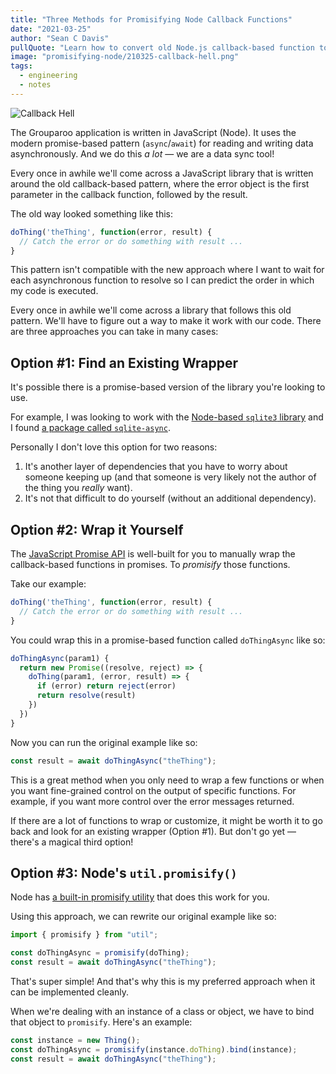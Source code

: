 ```yaml
---
title: "Three Methods for Promisifying Node Callback Functions"
date: "2021-03-25"
author: "Sean C Davis"
pullQuote: "Learn how to convert old Node.js callback-based function to new and shiny promised-based functions."
image: "promisifying-node/210325-callback-hell.png"
tags:
  - engineering
  - notes
---
```


<Image
  alt="Callback Hell"
  src="promisifying-node/210325-callback-hell.png"
  width={1000}
  height={525}
/>

The Grouparoo application is written in JavaScript (Node). It uses the modern promise-based pattern (`async`/`await`) for reading and writing data asynchronously. And we do this _a lot_ — we are a data sync tool!

Every once in awhile we'll come across a JavaScript library that is written around the old callback-based pattern, where the error object is the first parameter in the callback function, followed by the result.

The old way looked something like this:

```js
doThing('theThing', function(error, result) {
  // Catch the error or do something with result ...
}
```

This pattern isn't compatible with the new approach where I want to wait for each asynchronous function to resolve so I can predict the order in which my code is executed.

Every once in awhile we'll come across a library that follows this old pattern. We'll have to figure out a way to make it work with our code. There are three approaches you can take in many cases:

## Option #1: Find an Existing Wrapper

It's possible there is a promise-based version of the library you're looking to use.

For example, I was looking to work with the [Node-based `sqlite3` library](https://github.com/mapbox/node-sqlite3) and I found [a package called `sqlite-async`](https://github.com/fhellwig/sqlite-async).

Personally I don't love this option for two reasons:

1. It's another layer of dependencies that you have to worry about someone keeping up (and that someone is very likely not the author of the thing you _really_ want).
2. It's not that difficult to do yourself (without an additional dependency).

## Option #2: Wrap it Yourself

The [JavaScript Promise API](https://developer.mozilla.org/en-US/docs/Web/JavaScript/Reference/Global_Objects/Promise) is well-built for you to manually wrap the callback-based functions in promises. To _promisify_ those functions.

Take our example:

```js
doThing('theThing', function(error, result) {
  // Catch the error or do something with result ...
}
```

You could wrap this in a promise-based function called `doThingAsync` like so:

```js
doThingAsync(param1) {
  return new Promise((resolve, reject) => {
    doThing(param1, (error, result) => {
      if (error) return reject(error)
      return resolve(result)
    })
  })
}
```

Now you can run the original example like so:

```js
const result = await doThingAsync("theThing");
```

This is a great method when you only need to wrap a few functions or when you want fine-grained control on the output of specific functions. For example, if you want more control over the error messages returned.

If there are a lot of functions to wrap or customize, it might be worth it to go back and look for an existing wrapper (Option #1). But don't go yet — there's a magical third option!

## Option #3: Node's `util.promisify()`

Node has [a built-in promisify utility](https://nodejs.org/dist/latest/docs/api/util.html#util_util_promisify_original) that does this work for you.

Using this approach, we can rewrite our original example like so:

```js
import { promisify } from "util";

const doThingAsync = promisify(doThing);
const result = await doThingAsync("theThing");
```

That's super simple! And that's why this is my preferred approach when it can be implemented cleanly.

When we're dealing with an instance of a class or object, we have to bind that object to `promisify`. Here's an example:

```js
const instance = new Thing();
const doThingAsync = promisify(instance.doThing).bind(instance);
const result = await doThingAsync("theThing");
```
